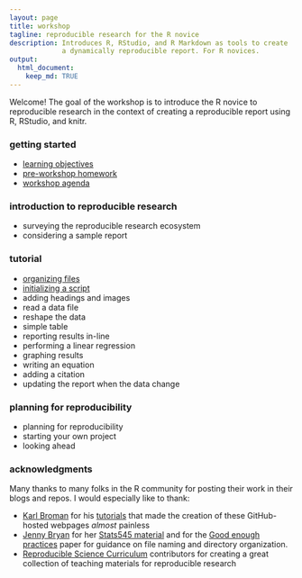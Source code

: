 ```yaml
---
layout: page
title: workshop
tagline: reproducible research for the R novice
description: Introduces R, RStudio, and R Markdown as tools to create
             a dynamically reproducible report. For R novices. 
output: 
  html_document:
    keep_md: TRUE
---
```


Welcome! The goal of the workshop is to introduce the R novice to reproducible research in the context of creating a reproducible report using R, RStudio, and knitr.  



### getting started

- [learning objectives](pages/001_learning-objectives.html)
- [pre-workshop homework](pages/002_pre-workshop-hw.html) 
- [workshop agenda](pages/003_workshop-agenda.html) 

### introduction to reproducible research 

- surveying the reproducible research ecosystem 
- considering a sample report 



### tutorial 

- [organizing files](pages/004_organize-files.html)
- [initializing a script](pages/005_initialize-script.html)
- adding headings and images 
- read a data file 
- reshape the data 
- simple table 
- reporting results in-line 
- performing a linear regression 
- graphing results 
- writing an equation 
- adding a citation 
- updating the report when the data change 



### planning for reproducibility 

- planning for reproducibility 
- starting your own project 
- looking ahead 



### acknowledgments 

Many thanks to many folks in the R community for posting their work in their blogs and repos. I would especially like to thank: 

- [Karl Broman](http://kbroman.org) for his  [tutorials](http://kbroman.org/pages/tutorials.html) that made the creation of these GitHub-hosted webpages *almost* painless 
- [Jenny Bryan](https://github.com/jennybc) for her [Stats545 material](http://stat545.com/) and for the
[Good enough practices](https://swcarpentry.github.io/good-enough-practices-in-scientific-computing/) paper for guidance on file naming and directory organization. 
- [Reproducible Science  Curriculum](https://github.com/Reproducible-Science-Curriculum) contributors for creating a great collection of teaching materials for reproducible research  
